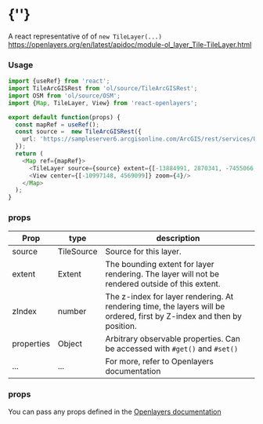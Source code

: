  
<Meta of={TileStories} />
 
# {'<TileLayer />'}
 
A react representative of of `new TileLayer(...)`  
https://openlayers.org/en/latest/apidoc/module-ol_layer_Tile-TileLayer.html
<Story of={TileStories.Primary} />

### Usage
```typescript
import {useRef} from 'react';
import TileArcGISRest from 'ol/source/TileArcGISRest';
import OSM from 'ol/source/OSM';
import {Map, TileLayer, View} from 'react-openlayers';

export default function(props) {
  const mapRef = useRef();
  const source =  new TileArcGISRest({
    url: 'https://sampleserver6.arcgisonline.com/ArcGIS/rest/services/USA/MapServer',
  });
  return (
    <Map ref={mapRef}>
      <TileLayer source={source} extent={[-13884991, 2870341, -7455066, 6338219]} properties={{key: 'myLayer'}}/>
      <View center={[-10997148, 4569099]} zoom={4}/>
    </Map>
  );
}
```

### props

| Prop   | type        | description |
| ------ | ----------- | ------------|
| source | TileSource  | Source for this layer. | 
| extent | Extent      | The bounding extent for layer rendering. The layer will not be rendered outside of this extent. |
| zIndex | number      | The z-index for layer rendering. At rendering time, the layers will be ordered, first by Z-index and then by position. |
| properties | Object  | Arbitrary observable properties. Can be accessed with `#get()` and `#set()` |
| ...    | ...         | For more, refer to Openlayers documentation |

### props

You can pass any props defined in the 
[Openlayers documentation](https://openlayers.org/en/latest/apidoc/module-ol_layer_Tile-TileLayer.html)